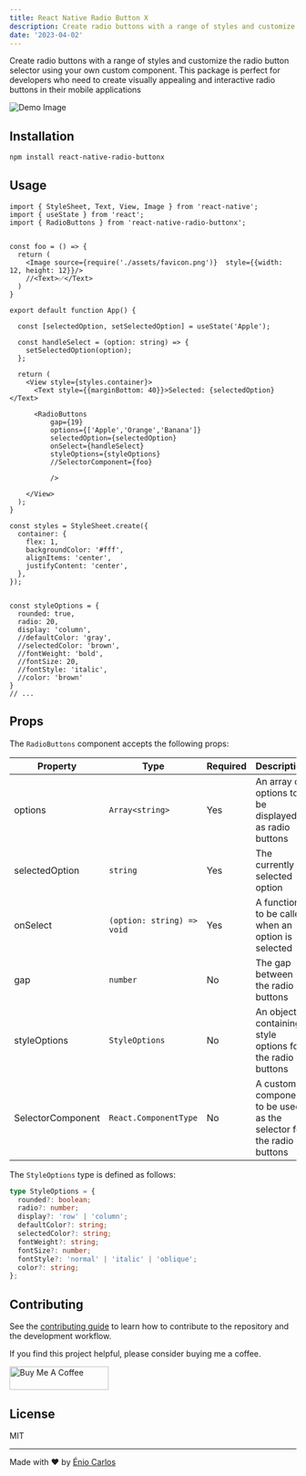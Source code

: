```yaml
---
title: React Native Radio Button X
description: Create radio buttons with a range of styles and customize the radio button selector using your own custom component.
date: '2023-04-02'
---
```


Create radio buttons with a range of styles and customize the radio button selector using your own custom component. This package is perfect for developers who need to create visually appealing and interactive radio buttons in their mobile applications

![Demo Image](/images/radio-buttonx.png)

## Installation

```sh
npm install react-native-radio-buttonx
```

## Usage

```tsx
import { StyleSheet, Text, View, Image } from 'react-native';
import { useState } from 'react';
import { RadioButtons } from 'react-native-radio-buttonx';


const foo = () => {
  return (
    <Image source={require('./assets/favicon.png')}  style={{width: 12, height: 12}}/>
    //<Text>✅</Text>
  )
}

export default function App() {

  const [selectedOption, setSelectedOption] = useState('Apple');
  
  const handleSelect = (option: string) => {
    setSelectedOption(option);
  };

  return (
    <View style={styles.container}>
      <Text style={{marginBottom: 40}}>Selected: {selectedOption}</Text>
      
      <RadioButtons
          gap={19}
          options={['Apple','Orange','Banana']}
          selectedOption={selectedOption}
          onSelect={handleSelect}
          styleOptions={styleOptions}
          //SelectorComponent={foo}

          />

    </View>
  );
}

const styles = StyleSheet.create({
  container: {
    flex: 1,
    backgroundColor: '#fff',
    alignItems: 'center',
    justifyContent: 'center',
  },
});


const styleOptions = {
  rounded: true,
  radio: 20,
  display: 'column',
  //defaultColor: 'gray',
  //selectedColor: 'brown',
  //fontWeight: 'bold',
  //fontSize: 20,
  //fontStyle: 'italic',
  //color: 'brown'
}
// ...
```
## Props

The `RadioButtons` component accepts the following props:

| Property | Type | Required | Description |
| --- | --- | --- | --- |
| options | `Array<string>` | Yes | An array of options to be displayed as radio buttons |
| selectedOption | `string` | Yes | The currently selected option |
| onSelect | `(option: string) => void` | Yes | A function to be called when an option is selected |
| gap | `number` | No | The gap between the radio buttons |
| styleOptions | `StyleOptions` | No | An object containing style options for the radio buttons |
| SelectorComponent | `React.ComponentType` | No | A custom component to be used as the selector for the radio buttons |

The `StyleOptions` type is defined as follows:

```typescript
type StyleOptions = {
  rounded?: boolean;
  radio?: number;
  display?: 'row' | 'column';
  defaultColor?: string;
  selectedColor?: string;
  fontWeight?: string;
  fontSize?: number;
  fontStyle?: 'normal' | 'italic' | 'oblique';
  color?: string;
};
```

## Contributing

See the [contributing guide](CONTRIBUTING.md) to learn how to contribute to the repository and the development workflow.

If you find this project helpful, please consider buying me a coffee.

<a href="https://www.buymeacoffee.com/eniodev" target="_blank"><img src="https://cdn.buymeacoffee.com/buttons/default-yellow.png" alt="Buy Me A Coffee" height="41" width="174"></a>

## License

MIT

---

Made with :heart: by [Énio Carlos](https://twitter.com/eniocarlosao)
